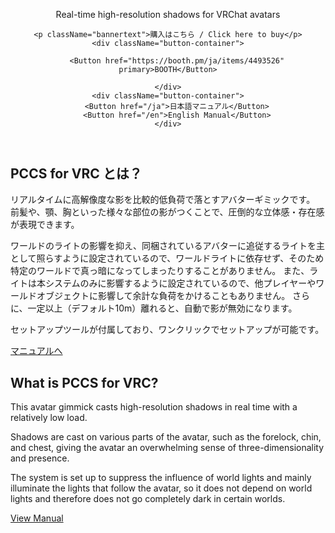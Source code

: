 
<div className="gradient-background">
    <Header title="PCSS" version=" For VRC" />
    <p className="subtitle">Real-time high-resolution shadows for VRChat avatars</p>

    <p className="bannertext">購入はこちら / Click here to buy</p>
    <div className="button-container">
        
        <Button href="https://booth.pm/ja/items/4493526" primary>BOOTH</Button>

    </div>
    <div className="button-container">
        <Button href="/ja">日本語マニュアル</Button>
        <Button href="/en">English Manual</Button>
    </div>
</div>

## PCCS for VRC とは？

リアルタイムに高解像度な影を比較的低負荷で落とすアバターギミックです。
前髪や、顎、胸といった様々な部位の影がつくことで、圧倒的な立体感・存在感が表現できます。

ワールドのライトの影響を抑え、同梱されているアバターに追従するライトを主として照らすように設定されているので、ワールドライトに依存せず、そのため特定のワールドで真っ暗になってしまったりすることがありません。
また、ライトは本システムのみに影響するように設定されているので、他プレイヤーやワールドオブジェクトに影響して余計な負荷をかけることもありません。
さらに、一定以上（デフォルト10m）離れると、自動で影が無効になります。

セットアップツールが付属しており、ワンクリックでセットアップが可能です。

[マニュアルへ](/ja)


## What is PCCS for VRC?

This avatar gimmick casts high-resolution shadows in real time with a relatively low load. 

Shadows are cast on various parts of the avatar, such as the forelock, chin, and chest, giving the avatar an overwhelming sense of three-dimensionality and presence. 



The system is set up to suppress the influence of world lights and mainly illuminate the lights that follow the avatar, so it does not depend on world lights and therefore does not go completely dark in certain worlds. 


[View Manual](/en)